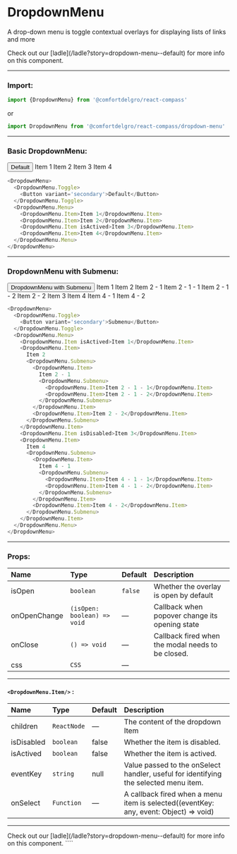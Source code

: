 
# DropdownMenu

A drop-down menu is toggle contextual overlays for displaying lists of links and more

<Callout>
  Check out our [ladle](/ladle?story=dropdown-menu--default) for more info on
  this component.
</Callout>

---

### Import:

```js
import {DropdownMenu} from '@comfortdelgro/react-compass'
```

or

```js
import DropdownMenu from '@comfortdelgro/react-compass/dropdown-menu'
```

---

### Basic DropdownMenu:

<DropdownMenu>
  <DropdownMenu.Toggle>
    <Button variant='secondary'>Default</Button>
  </DropdownMenu.Toggle>
  <DropdownMenu.Menu>
    <DropdownMenu.Item>Item 1</DropdownMenu.Item>
    <DropdownMenu.Item>Item 2</DropdownMenu.Item>
    <DropdownMenu.Item isActived>Item 3</DropdownMenu.Item>
    <DropdownMenu.Item>Item 4</DropdownMenu.Item>
  </DropdownMenu.Menu>
</DropdownMenu>

```js
<DropdownMenu>
  <DropdownMenu.Toggle>
    <Button variant='secondary'>Default</Button>
  </DropdownMenu.Toggle>
  <DropdownMenu.Menu>
    <DropdownMenu.Item>Item 1</DropdownMenu.Item>
    <DropdownMenu.Item>Item 2</DropdownMenu.Item>
    <DropdownMenu.Item isActived>Item 3</DropdownMenu.Item>
    <DropdownMenu.Item>Item 4</DropdownMenu.Item>
  </DropdownMenu.Menu>
</DropdownMenu>
```

---

### DropdownMenu with Submenu:

<DropdownMenu>
  <DropdownMenu.Toggle>
    <Button variant='secondary'>DropdownMenu with Submenu</Button>
  </DropdownMenu.Toggle>
  <DropdownMenu.Menu>
    <DropdownMenu.Item isActived>Item 1</DropdownMenu.Item>
    <DropdownMenu.Item>
      Item 2
      <DropdownMenu.Submenu>
        <DropdownMenu.Item>
          Item 2 - 1
          <DropdownMenu.Submenu>
            <DropdownMenu.Item>Item 2 - 1 - 1</DropdownMenu.Item>
            <DropdownMenu.Item>Item 2 - 1 - 2</DropdownMenu.Item>
          </DropdownMenu.Submenu>
        </DropdownMenu.Item>
        <DropdownMenu.Item>Item 2 - 2</DropdownMenu.Item>
      </DropdownMenu.Submenu>
    </DropdownMenu.Item>
    <DropdownMenu.Item isDisabled>Item 3</DropdownMenu.Item>
    <DropdownMenu.Item>
      Item 4
      <DropdownMenu.Submenu>
        <DropdownMenu.Item>Item 4 - 1</DropdownMenu.Item>
        <DropdownMenu.Item>Item 4 - 2</DropdownMenu.Item>
      </DropdownMenu.Submenu>
    </DropdownMenu.Item>
  </DropdownMenu.Menu>
</DropdownMenu>

```js
<DropdownMenu>
  <DropdownMenu.Toggle>
    <Button variant='secondary'>Submenu</Button>
  </DropdownMenu.Toggle>
  <DropdownMenu.Menu>
    <DropdownMenu.Item isActived>Item 1</DropdownMenu.Item>
    <DropdownMenu.Item>
      Item 2
      <DropdownMenu.Submenu>
        <DropdownMenu.Item>
          Item 2 - 1
          <DropdownMenu.Submenu>
            <DropdownMenu.Item>Item 2 - 1 - 1</DropdownMenu.Item>
            <DropdownMenu.Item>Item 2 - 1 - 2</DropdownMenu.Item>
          </DropdownMenu.Submenu>
        </DropdownMenu.Item>
        <DropdownMenu.Item>Item 2 - 2</DropdownMenu.Item>
      </DropdownMenu.Submenu>
    </DropdownMenu.Item>
    <DropdownMenu.Item isDisabled>Item 3</DropdownMenu.Item>
    <DropdownMenu.Item>
      Item 4
      <DropdownMenu.Submenu>
        <DropdownMenu.Item>
          Item 4 - 1
          <DropdownMenu.Submenu>
            <DropdownMenu.Item>Item 4 - 1 - 1</DropdownMenu.Item>
            <DropdownMenu.Item>Item 4 - 1 - 2</DropdownMenu.Item>
          </DropdownMenu.Submenu>
        </DropdownMenu.Item>
        <DropdownMenu.Item>Item 4 - 2</DropdownMenu.Item>
      </DropdownMenu.Submenu>
    </DropdownMenu.Item>
  </DropdownMenu.Menu>
</DropdownMenu>
```

---

### Props:

| Name         | Type                        | Default | Description                                       |
| :----------- | :-------------------------- | :------ | :------------------------------------------------ |
| isOpen       | `boolean`                   | `false` | Whether the overlay is open by default            |
| onOpenChange | `(isOpen: boolean) => void` | —       | Callback when popover change its opening state    |
| onClose      | `() => void`                | —       | Callback fired when the modal needs to be closed. |
| css          | `CSS`                       | —       |                                                   |

---

#### `<DropdownMenu.Item/>` :

| Name       | Type        | Default | Description                                                                           |
| :--------- | :---------- | :------ | :------------------------------------------------------------------------------------ |
| children   | `ReactNode` | —       | The content of the dropdown Item                                                      |
| isDisabled | `boolean`   | false   | Whether the item is disabled.                                                         |
| isActived  | `boolean`   | false   | Whether the item is actived.                                                          |
| eventKey   | `string`    | null    | Value passed to the onSelect handler, useful for identifying the selected menu item.  |
| onSelect   | `Function`  | —       | A callback fired when a menu item is selected((eventKey: any, event: Object) => void) |

---

<Callout>
  Check out our [ladle](/ladle?story=dropdown-menu--default) for more info on
  this component.
</Callout>
````
